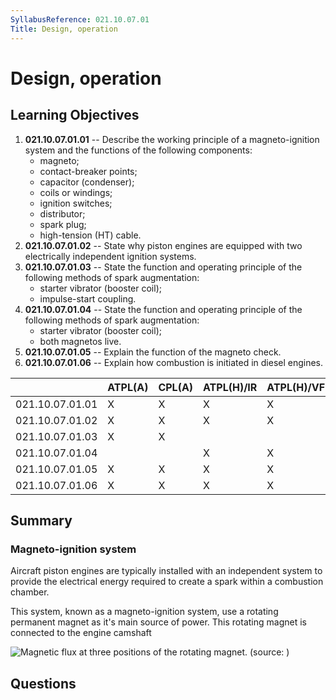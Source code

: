 ```yaml
---
SyllabusReference: 021.10.07.01
Title: Design, operation
---
```


# Design, operation

## Learning Objectives

1. **021.10.07.01.01** -- Describe the working principle of a magneto-ignition
   system and the functions of the following components:
   - magneto;
   - contact-breaker points;
   - capacitor (condenser);
   - coils or windings;
   - ignition switches;
   - distributor;
   - spark plug;
   - high-tension (HT) cable.
2. **021.10.07.01.02** -- State why piston engines are equipped with two
   electrically independent ignition systems.
3. **021.10.07.01.03** -- State the function and operating principle of the
   following methods of spark augmentation:
   - starter vibrator (booster coil);
   - impulse-start coupling.
4. **021.10.07.01.04** -- State the function and operating principle of the
   following methods of spark augmentation:
   - starter vibrator (booster coil);
   - both magnetos live.
5. **021.10.07.01.05** -- Explain the function of the magneto check.
6. **021.10.07.01.06** -- Explain how combustion is initiated in diesel engines.

|                 | ATPL(A) | CPL(A) | ATPL(H)/IR | ATPL(H)/VFR | CPL(H) | IR  | CBIR(A) |
| --------------- | ------- | ------ | ---------- | ----------- | ------ | --- | ------- |
| 021.10.07.01.01 | X       | X      | X          | X           | X      |     |         |
| 021.10.07.01.02 | X       | X      | X          | X           | X      |     |         |
| 021.10.07.01.03 | X       | X      |            |             |        |     |         |
| 021.10.07.01.04 |         |        | X          | X           | X      |     |         |
| 021.10.07.01.05 | X       | X      | X          | X           | X      |     |         |
| 021.10.07.01.06 | X       | X      | X          | X           | X      |     |         |

## Summary

### Magneto-ignition system

Aircraft piston engines are typically installed with an independent system to
provide the electrical energy required to create a spark within a combustion
chamber.

This system, known as a magneto-ignition system, use a rotating permanent magnet
as it's main source of power. This rotating magnet is connected to the engine
camshaft

![Magnetic flux at three positions of the rotating magnet. (source: )](/images/021.10.07.01-1)

## Questions

